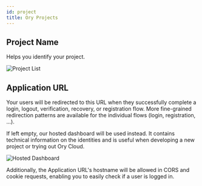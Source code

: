 ```yaml
---
id: project
title: Ory Projects
---
```


## Project Name

Helps you identify your project.

![Project List](../images/get-started/project-created.png)

## Application URL

Your users will be redirected to this URL when they successfully complete a
login, logout, verification, recovery, or registration flow. More fine-grained
redirection patterns are available for the individual flows (login,
registration, ...).

If left empty, our hosted dashboard will be used instead. It contains technical
information on the identities and is useful when developing a new project or
trying out Ory Cloud.

![Hosted Dashboard](../images/get-started/hosted-dashboard.png)

Additionally, the Application URL's hostname will be allowed in CORS and cookie
requests, enabling you to easily check if a user is logged in.
